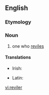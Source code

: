 ==English==

===Etymology===
{{suffix|revile|er}}

===Noun===
{{en-noun}}

# one who [[revile]]s

====Translations====
{{trans-top|one who reviles}}
* Irish: {{t|ga|castóir|m}}
{{trans-mid}}
* Latin: {{t|la|convīciātor|m}}
{{trans-bottom}}

[[vi:reviler]]